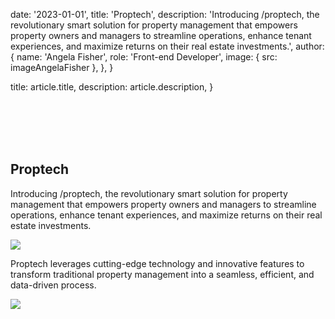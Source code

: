 
  date: '2023-01-01',
  title: 'Proptech',
  description:
    'Introducing /proptech, the revolutionary smart solution for property management that empowers property owners and managers to streamline operations, enhance tenant experiences, and maximize returns on their real estate investments.',
  author: {
    name: 'Angela Fisher',
    role: 'Front-end Developer',
    image: { src: imageAngelaFisher },
  },
}

  title: article.title,
  description: article.description,
}

<br />
<br />
<br />
<br />

## Proptech

Introducing /proptech, the revolutionary smart solution for property management that empowers property owners and managers to streamline operations,
enhance tenant experiences, and maximize returns on their real estate investments.

![](./typewriter.jpg)

Proptech leverages cutting-edge technology and innovative features to transform traditional
property management into a seamless, efficient, and data-driven process.

![](./magnifying-glass.jpg)
